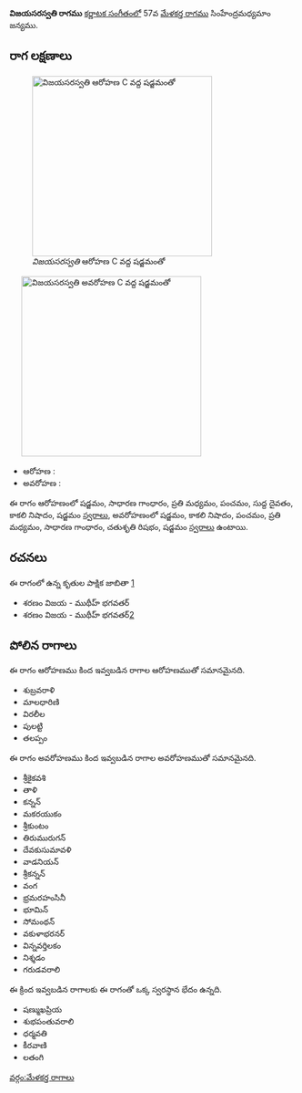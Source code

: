 {{Infobox ragam
	| name          	= విజయసరస్వతి
	| synonym	    	= 
	| mela          	= 
	| chakra        	= 
	| janaka        	= 
	| type          	= షడవ
	| arohanam      	= {{svaraC|S|G2|M2|P|D1|N3|S'}} 
	| avarohanam    	= {{svaraC|S'|N3|P|M2|G2|R2|S}}
	| jeeva         	=
	| chhaya        	=
	| nyasa         	=
	| vishesha      	= 
	| equivalent  		= 
}}
{{కర్ణాటక సంగీత రాగాలు}}
'''విజయసరస్వతి రాగము''' [[కర్ణాటక సంగీతం]]లో 57వ [[మేళకర్త రాగము]] సింహేంద్రమధ్యమాం జన్యము. 


==రాగ లక్షణాలు==
[[Image:vijayasarasvati_ar_kb2wiki.png|thumb|right|316px|''విజయసరస్వతి'' ఆరోహణ C వద్ద షడ్జమంతో]]
	[[Image:vijayasarasvati_av_kb2wiki.png|thumb|right|316px|''విజయసరస్వతి'' అవరోహణ C వద్ద షడ్జమంతో]]

* ఆరోహణ : {{svaraC|S|G2|M2|P|D1|N3|S'}} 
* అవరోహణ : {{svaraC|S'|N3|P|M2|G2|R2|S}}

ఈ రాగం ఆరోహణంలో షడ్జమం, సాధారణ  గాంధారం, ప్రతి మధ్యమం, పంచమం, సుద్ద దైవతం, కాకలి  నిషాదం, షడ్జమం [[స్వరాలు]], అవరోహణంలో షడ్జమం, కాకలి  నిషాదం, పంచమం, ప్రతి మధ్యమం, సాధారణ  గాంధారం, చతుశృతి రిషభం, షడ్జమం [[స్వరాలు]] ఉంటాయి.

==రచనలు==
ఈ రాగంలో ఉన్న కృతుల పాక్షిక జాబితా [https://github.com/ssrihari/ragavardhini/blob/master/ragas/kritis.psv]
* శరణం విజయ - ముథీహ్ భగవతర్
* శరణం విజయ - ముథీహ్ భగవతర్[http://www.karnatik.com/c2182.shtml]




==పోలిన రాగాలు==
ఈ రాగం ఆరోహణము కింద ఇవ్వబడిన రాగాల ఆరోహణముతో సమానమైనది.
* శుబ్రవరాళి
* మాలధారిణి
* విరలీల
*  పులట్టి
* తలప్పం

ఈ రాగం అవరోహణము కింద ఇవ్వబడిన రాగాల అవరోహణముతో సమానమైనది.
* శ్రీకైకవశి
* తాళి
* కన్నన్
* మకరయుకం
*  శ్రీకుంటం
* తిరుమురుగన్
* దేవకుసుమావళి
* వాడనియన్
*  శ్రీకన్నన్
* వంగ
* భ్రమరహంసినీ
* భూమిన్
* సోమంథన్
*  వకుళాభరనర్
* విన్నవర్తిలకం
* నిశ్శడం
* గరుడవరాలి

ఈ క్రింద ఇవ్వబడిన రాగాలకు ఈ రాగంతో ఒక్క స్వరస్థాన భేదం ఉన్నది.
* షణ్ముఖప్రియ
* శుభపంతువరాలి
* ధర్మవతి
* కీరవాణి
* లతంగి



[[వర్గం:మేళకర్త రాగాలు]]
